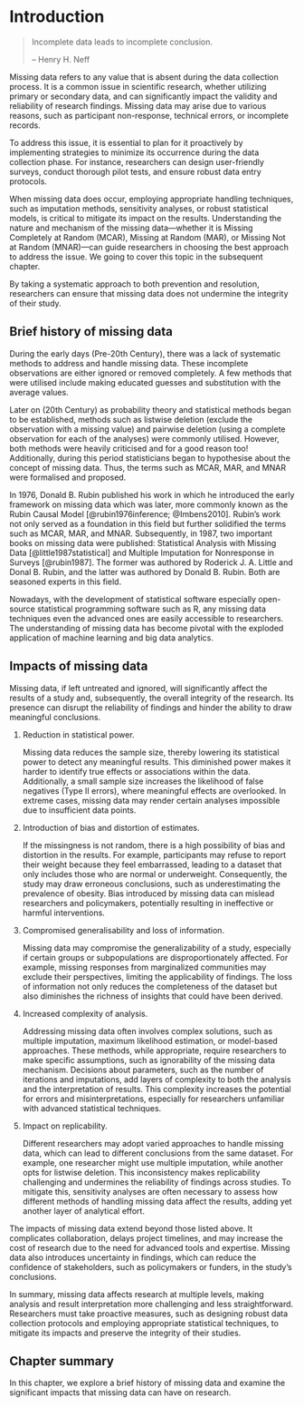 # Introduction

> Incomplete data leads to incomplete conclusion.
>
> -- Henry H. Neff

Missing data refers to any value that is absent during the data collection process. It is a common issue in scientific research, whether utilizing primary or secondary data, and can significantly impact the validity and reliability of research findings. Missing data may arise due to various reasons, such as participant non-response, technical errors, or incomplete records.

To address this issue, it is essential to plan for it proactively by implementing strategies to minimize its occurrence during the data collection phase. For instance, researchers can design user-friendly surveys, conduct thorough pilot tests, and ensure robust data entry protocols.

When missing data does occur, employing appropriate handling techniques, such as imputation methods, sensitivity analyses, or robust statistical models, is critical to mitigate its impact on the results. Understanding the nature and mechanism of the missing data—whether it is Missing Completely at Random (MCAR), Missing at Random (MAR), or Missing Not at Random (MNAR)—can guide researchers in choosing the best approach to address the issue. We going to cover this topic in the subsequent chapter.

By taking a systematic approach to both prevention and resolution, researchers can ensure that missing data does not undermine the integrity of their study.

## Brief history of missing data

During the early days (Pre-20th Century), there was a lack of systematic methods to address and handle missing data. These incomplete observations are either ignored or removed completely. A few methods that were utilised include making educated guesses and substitution with the average values.

Later on (20th Century) as probability theory and statistical methods began to be established, methods such as listwise deletion (exclude the observation with a missing value) and pairwise deletion (using a complete observation for each of the analyses) were commonly utilised. However, both methods were heavily criticised and for a good reason too! Additionally, during this period statisticians began to hypothesise about the concept of missing data. Thus, the terms such as MCAR, MAR, and MNAR were formalised and proposed.

In 1976, Donald B. Rubin published his work in which he introduced the early framework on missing data which was later, more commonly known as the Rubin Causal Model [@rubin1976inference; @Imbens2010]. Rubin's work not only served as a foundation in this field but further solidified the terms such as MCAR, MAR, and MNAR. Subsequently, in 1987, two important books on missing data were published: Statistical Analysis with Missing Data [@little1987statistical] and Multiple Imputation for Nonresponse in Surveys [@rubin1987]. The former was authored by Roderick J. A. Little and Donal B. Rubin, and the latter was authored by Donald B. Rubin. Both are seasoned experts in this field.

Nowadays, with the development of statistical software especially open-source statistical programming software such as R, any missing data techniques even the advanced ones are easily accessible to researchers. The understanding of missing data has become pivotal with the exploded application of machine learning and big data analytics.

## Impacts of missing data

Missing data, if left untreated and ignored, will significantly affect the results of a study and, subsequently, the overall integrity of the research. Its presence can disrupt the reliability of findings and hinder the ability to draw meaningful conclusions.

1.  Reduction in statistical power.

    Missing data reduces the sample size, thereby lowering its statistical power to detect any meaningful results. This diminished power makes it harder to identify true effects or associations within the data. Additionally, a small sample size increases the likelihood of false negatives (Type II errors), where meaningful effects are overlooked. In extreme cases, missing data may render certain analyses impossible due to insufficient data points.

2.  Introduction of bias and distortion of estimates.

    If the missingness is not random, there is a high possibility of bias and distortion in the results. For example, participants may refuse to report their weight because they feel embarrassed, leading to a dataset that only includes those who are normal or underweight. Consequently, the study may draw erroneous conclusions, such as underestimating the prevalence of obesity. Bias introduced by missing data can mislead researchers and policymakers, potentially resulting in ineffective or harmful interventions.

3.  Compromised generalisability and loss of information.

    Missing data may compromise the generalizability of a study, especially if certain groups or subpopulations are disproportionately affected. For example, missing responses from marginalized communities may exclude their perspectives, limiting the applicability of findings. The loss of information not only reduces the completeness of the dataset but also diminishes the richness of insights that could have been derived.

4.  Increased complexity of analysis.

    Addressing missing data often involves complex solutions, such as multiple imputation, maximum likelihood estimation, or model-based approaches. These methods, while appropriate, require researchers to make specific assumptions, such as ignorability of the missing data mechanism. Decisions about parameters, such as the number of iterations and imputations, add layers of complexity to both the analysis and the interpretation of results. This complexity increases the potential for errors and misinterpretations, especially for researchers unfamiliar with advanced statistical techniques.

5.  Impact on replicability.

    Different researchers may adopt varied approaches to handle missing data, which can lead to different conclusions from the same dataset. For example, one researcher might use multiple imputation, while another opts for listwise deletion. This inconsistency makes replicability challenging and undermines the reliability of findings across studies. To mitigate this, sensitivity analyses are often necessary to assess how different methods of handling missing data affect the results, adding yet another layer of analytical effort.

The impacts of missing data extend beyond those listed above. It complicates collaboration, delays project timelines, and may increase the cost of research due to the need for advanced tools and expertise. Missing data also introduces uncertainty in findings, which can reduce the confidence of stakeholders, such as policymakers or funders, in the study's conclusions.

In summary, missing data affects research at multiple levels, making analysis and result interpretation more challenging and less straightforward. Researchers must take proactive measures, such as designing robust data collection protocols and employing appropriate statistical techniques, to mitigate its impacts and preserve the integrity of their studies.

## Chapter summary

In this chapter, we explore a brief history of missing data and examine the significant impacts that missing data can have on research.

